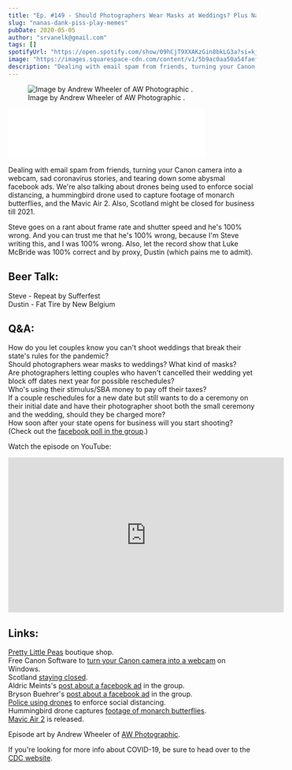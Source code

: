 ```yaml
---
title: "Ep. #149 - Should Photographers Wear Masks at Weddings? Plus Nana's Dank Pee Play Memes and the Mavic Air 2"
slug: "nanas-dank-piss-play-memes"
pubDate: 2020-05-05
author: "srvanelk@gmail.com"
tags: []
spotifyUrl: "https://open.spotify.com/show/09hCjT9XXAKzGin8bkLG3a?si=kjRZvQ1JTb6Ov3HVzSSlWA"
image: "https://images.squarespace-cdn.com/content/v1/5b9ac0aa50a54faef024c950/1588638804429-AD14LD33EG2NU0NIRHRD/Andrew+Wheeler+-+1.jpg?format=original"
description: "Dealing with email spam from friends, turning your Canon camera into a webcam, sad coronavirus stories, and tearing down some abysmal facebook ads. We're also talking about drones being used to enforce social distancing, a hummingbird drone used to capture footage of monarch butterflies, and the Mavic Air 2. Also, Scotland might be closed for business till 2021."
---
```


<figure>
  <img src="https://images.squarespace-cdn.com/content/v1/5b9ac0aa50a54faef024c950/1588638804429-AD14LD33EG2NU0NIRHRD/Andrew+Wheeler+-+1.jpg?format=original" alt=" Image by Andrew Wheeler of  AW Photographic . " />
  <figcaption>Image by Andrew Wheeler of  AW Photographic .</figcaption>
</figure>
<iframe class="embedly-embed" src="//cdn.embedly.com/widgets/media.html?src=https%3A%2F%2Fanchor.fm%2Fweddingphotohangover%2Fembed%2Fepisodes%2FEp--149---Should-Photographers-Wear-Masks-at-Weddings--Plus-Nanas-Dank-Pee-Play-Memes-and-the-Mavic-Air-2-edkdb1&display_name=Anchor+FM+Inc.&url=https%3A%2F%2Fanchor.fm%2Fweddingphotohangover%2Fepisodes%2FEp--149---Should-Photographers-Wear-Masks-at-Weddings--Plus-Nanas-Dank-Pee-Play-Memes-and-the-Mavic-Air-2-edkdb1&image=https%3A%2F%2Fd3t3ozftmdmh3i.cloudfront.net%2Fproduction%2Fpodcast_uploaded_episode400%2F805714%2F805714-1588638460982-3d70447bd49f1.jpg&key=61d05c9d54e8455ea7a9677c366be814&type=text%2Fhtml&schema=anchor&wmode=opaque" width="400" height="102" scrolling="no" title="Anchor FM Inc. embed" frameborder="0" allow="autoplay; fullscreen" allowfullscreen="true"></iframe>

Dealing with email spam from friends, turning your Canon camera into a webcam, sad coronavirus stories, and tearing down some abysmal facebook ads. We're also talking about drones being used to enforce social distancing, a hummingbird drone used to capture footage of monarch butterflies, and the Mavic Air 2. Also, Scotland might be closed for business till 2021.

Steve goes on a rant about frame rate and shutter speed and he's 100% wrong. And you can trust me that he's 100% wrong, because I'm Steve writing this, and I was 100% wrong. Also, let the record show that Luke McBride was 100% correct and by proxy, Dustin (which pains me to admit).

## Beer Talk:  
Steve - Repeat by Sufferfest  
Dustin - Fat Tire by New Belgium

## Q&A:  
How do you let couples know you can't shoot weddings that break their state's rules for the pandemic?  
Should photographers wear masks to weddings? What kind of masks?  
Are photographers letting couples who haven't cancelled their wedding yet block off dates next year for possible reschedules?  
Who's using their stimulus/SBA money to pay off their taxes?  
If a couple reschedules for a new date but still wants to do a ceremony on their initial date and have their photographer shoot both the small ceremony and the wedding, should they be charged more?  
How soon after your state opens for business will you start shooting? (Check out the [facebook poll in the group](https://www.facebook.com/groups/weddinghangover/permalink/2693483760889258/).)

Watch the episode on YouTube:

<iframe width="560" height="315" src="https://www.youtube.com/embed/XCYoomOXxT4" frameborder="0" allow="autoplay; encrypted-media" allowfullscreen></iframe>

## Links:  
[Pretty Little Peas](https://prettylittlepeas.commentsold.com/store) boutique shop.  
Free Canon Software to [turn your Canon camera into a webcam](https://petapixel.com/2020/04/28/this-new-canon-software-turns-your-canon-ilc-into-a-webcam/) on Windows.   
Scotland [staying closed](https://news.stv.tv/politics/social-distancing-could-be-in-place-for-rest-of-year).  
Aldric Meints's [post about a facebook ad](https://www.facebook.com/groups/weddinghangover/permalink/2694215170816117/) in the group.  
Bryson Buehrer's [post about a facebook ad](https://www.facebook.com/groups/weddinghangover/permalink/2694166370820997/) in the group.  
[Police using drones](https://twitter.com/mattwalshblog/status/1252215770504978438?s=21) to enforce social distancing.  
Hummingbird drone captures [footage of monarch butterflies](https://fstoppers.com/documentary/drone-disguised-hummingbird-captures-incredible-footage-monarch-butterfly-swarm-480714).  
[Mavic Air 2](https://www.dji.com/mobile/mavic-air-2) is released.

Episode art by Andrew Wheeler of [AW Photographic](https://www.awphotographic.org.uk/).

If you're looking for more info about COVID-19, be sure to head over to the [CDC website](https://www.cdc.gov/coronavirus/2019-ncov/index.html).
